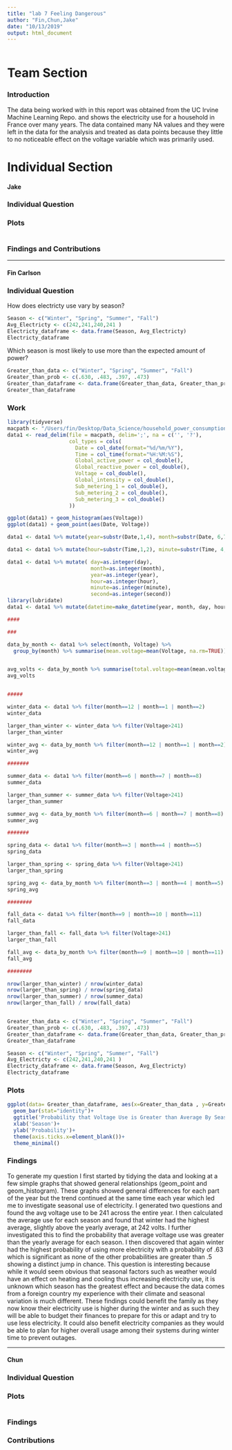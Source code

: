 ```yaml
---
title: "lab 7 Feeling Dangerous"
author: "Fin,Chun,Jake"
date: "10/13/2019"
output: html_document
---
```


```r

```
# Team Section

### Introduction

The data being worked with in this report was obtained from the UC Irvine Machine Learning Repo. and shows the electricity use for a household in France over many years. The data contained many NA values and they were left in the data for the analysis and treated as data points because they little to no noticeable effect on the voltage variable which was primarily used.

# Individual Section 

#### Jake

### Individual Question

### Plots 
```r
```

### Findings and Contributions

----------------------------------

#### Fin Carlson

### Individual Question
How does electricty use vary by season?
```r
Season <- c("Winter", "Spring", "Summer", "Fall")
Avg_Electricty <- c(242,241,240,241 )
Electricty_dataframe <- data.frame(Season, Avg_Electricty)
Electricty_dataframe

```

Which season is most likely to use more than the expected amount of power?
```r
Greater_than_data <- c("Winter", "Spring", "Summer", "Fall")
Greater_than_prob <- c(.630, .483, .397, .473)
Greater_than_dataframe <- data.frame(Greater_than_data, Greater_than_prob)
Greater_than_dataframe

```


### Work

```r
library(tidyverse)
macpath <- "/Users/fin/Desktop/Data_Science/household_power_consumption.txt"
data1 <- read_delim(file = macpath, delim=';', na = c('', '?'),
                    col_types = cols(
                      Date = col_date(format="%d/%m/%Y"),
                      Time = col_time(format="%H:%M:%S"),
                      Global_active_power = col_double(),
                      Global_reactive_power = col_double(),
                      Voltage = col_double(),
                      Global_intensity = col_double(),
                      Sub_metering_1 = col_double(),
                      Sub_metering_2 = col_double(),
                      Sub_metering_3 = col_double()
                    ))

ggplot(data1) + geom_histogram(aes(Voltage))
ggplot(data1) + geom_point(aes(Date, Voltage))

data1 <- data1 %>% mutate(year=substr(Date,1,4), month=substr(Date, 6,7), day=substr(Date, 9,10))

data1 <- data1 %>% mutate(hour=substr(Time,1,2), minute=substr(Time, 4,5), second=substr(Time, 7,8))

data1 <- data1 %>% mutate( day=as.integer(day),
                           month=as.integer(month),
                           year=as.integer(year),
                           hour=as.integer(hour),
                           minute=as.integer(minute),
                           second=as.integer(second))
library(lubridate)
data1 <- data1 %>% mutate(datetime=make_datetime(year, month, day, hour, minute, second))

#### 

###

data_by_month <- data1 %>% select(month, Voltage) %>% 
  group_by(month) %>% summarise(mean.voltage=mean(Voltage, na.rm=TRUE))


avg_volts <- data_by_month %>% summarise(total.voltage=mean(mean.voltage, na.rm =TRUE))
avg_volts


#####

winter_data <- data1 %>% filter(month==12 | month==1 | month==2)
winter_data

larger_than_winter <- winter_data %>% filter(Voltage>241)
larger_than_winter

winter_avg <- data_by_month %>% filter(month==12 | month==1 | month==2) %>% summarise(winter.avg.voltage=mean(mean.voltage, na.rm =TRUE))
winter_avg

#######

summer_data <- data1 %>% filter(month==6 | month==7 | month==8)
summer_data

larger_than_summer <- summer_data %>% filter(Voltage>241)
larger_than_summer

summer_avg <- data_by_month %>% filter(month==6 | month==7 | month==8) %>% summarise(summer.avg.voltage=mean(mean.voltage, na.rm =TRUE))
summer_avg

#######

spring_data <- data1 %>% filter(month==3 | month==4 | month==5)
spring_data

larger_than_spring <- spring_data %>% filter(Voltage>241)
larger_than_spring

spring_avg <- data_by_month %>% filter(month==3 | month==4 | month==5) %>% summarise(spring.avg.voltage=mean(mean.voltage, na.rm =TRUE))
spring_avg

########

fall_data <- data1 %>% filter(month==9 | month==10 | month==11)
fall_data

larger_than_fall <- fall_data %>% filter(Voltage>241)
larger_than_fall

fall_avg <- data_by_month %>% filter(month==9 | month==10 | month==11) %>% summarise(fall.avg.voltage=mean(mean.voltage, na.rm =TRUE))
fall_avg

########

nrow(larger_than_winter) / nrow(winter_data)
nrow(larger_than_spring) / nrow(spring_data)
nrow(larger_than_summer) / nrow(summer_data)
nrow(larger_than_fall) / nrow(fall_data)


Greater_than_data <- c("Winter", "Spring", "Summer", "Fall")
Greater_than_prob <- c(.630, .483, .397, .473)
Greater_than_dataframe <- data.frame(Greater_than_data, Greater_than_prob)
Greater_than_dataframe

Season <- c("Winter", "Spring", "Summer", "Fall")
Avg_Electricty <- c(242,241,240,241 )
Electricty_dataframe <- data.frame(Season, Avg_Electricty)
Electricty_dataframe
```

### Plots 

```r
ggplot(data= Greater_than_dataframe, aes(x=Greater_than_data , y=Greater_than_prob))+
  geom_bar(stat="identity")+
  ggtitle('Probability that Voltage Use is Greater than Average By Season')+
  xlab('Season')+
  ylab('Probability')+
  theme(axis.ticks.x=element_blank())+
  theme_minimal()

```
 
### Findings

To generate my question I first started by tidying the data and looking at a few simple graphs that showed general relationships (geom_point and geom_histogram). These graphs showed general differences for each part of the year but the trend continued at the same time each year which led me to investigate seasonal use of electricity. I generated two questions and found the avg voltage use to be 241 across the entire year. I then calculated the average use for each season and found that winter had the highest average, slightly above the yearly average, at 242 volts. I further investigated this to find the probability that average voltage use was greater than the yearly average for each season. I then discovered that again winter had the highest probability of using more electricity with a probability of .63 which is significant as none of the other probabilities are greater than .5 showing a distinct jump in chance. This question is interesting because while it would seem obvious that seasonal factors such as weather would have an effect on heating and cooling thus increasing electricity use, it is unknown which season has the greatest effect and because the data comes from a foreign country my experience with their climate and seasonal variation is much different. These findings could benefit the family as they now know their electricity use is higher during the winter and as such they will be able to budget their finances to prepare for this or adapt and try to use less electricity. It could also benefit electricity companies as they would be able to plan for higher overall usage among their systems during winter time to prevent outages.



----------------------------------------------------------------


#### Chun

### Individual Question


### Plots  

```r

```

### Findings


### Contributions
 
 

